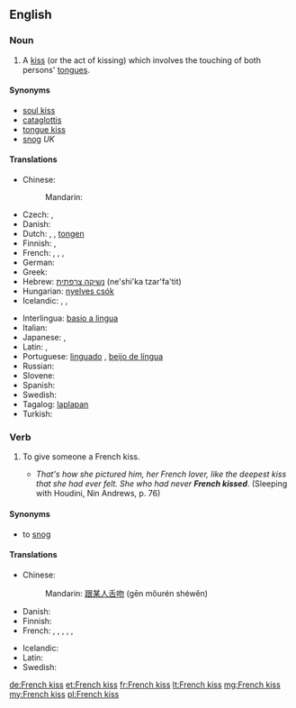 ==English==
{{wikipedia}}

===Noun===
{{en-noun|head=[[French]] [[kiss]]|French kisses}}

# {{context|idiomatic|lang=en}} A [[kiss]] (or the act of kissing) which involves the touching of both persons' [[tongue]]s.

====Synonyms====
* [[soul kiss]]
* [[cataglottis]]
* [[tongue kiss]]
* [[snog]] ''UK''

====Translations====
{{trans-top|tongue kiss}}
* Chinese:
*: Mandarin: {{t|cmn|舌吻|tr=shéwěn|sc=Hani}}
* Czech: {{t|cs|francouzský polibek|m}}, {{t|cs|francouzák|m}}
* Danish: {{t|da|tungekys}}
* Dutch: {{t|nl|tongkus|m}}, {{t+|nl|tongzoen|m}}, [[tongen]]
* Finnish: {{t|fi|kielisuudelma}}, {{t+|fi|kielari}}
* French: {{t+|fr|patin|m}}, {{t+|fr|pelle|f}}, {{t+|fr|galoche|f}}, {{qualifier|Québec}} {{t+|fr|frencher}}
* German: {{t+|de|Zungenkuss|m}}
* Greek: {{t|el|γλωσσόφιλο|n|tr=glossófilo}}
* Hebrew: [[נשיקה צרפתית]] (ne'shi'ka tzar'fa'tit)
* Hungarian: [[nyelves csók]]
* Icelandic: {{t|is|sleikur|m}}, {{t|is|tungukoss|m}}, {{t|is|franskur koss|m}}
{{trans-mid}}
* Interlingua: [[basio a lingua]]
* Italian: {{t|it|slinguata|f}}
* Japanese: {{t|ja|ディープキス|tr=dīpu-kisu}}, {{t|ja|フレンチ・キス|tr=Furenchi-kisu}}
* Latin: {{t|la|suavium|n}}, {{t|la|basium linguae|n}}
* Portuguese: [[linguado]] {{g|m}}, [[beijo de língua]] {{g|m}}
* Russian: {{t+|ru|французский поцелуй|m|tr=francúzskij pocelúj}}
* Slovene: {{t|sl|francoski poljub|m}}
* Spanish: {{t|es|beso francés|m}}
* Swedish: {{t|sv|tungkyss|c}}
* Tagalog: [[laplapan]]
* Turkish: {{t|tr|Fransız öpücüğü}}
{{trans-bottom}}

===Verb===
{{en-verb|French kisses|French kissing|French kissed}}

# {{context|idiomatic|lang=en}} To give someone a French kiss.
#* ''That's how she pictured him, her French lover, like the deepest kiss that she had ever felt. She who had never '''French kissed'''''. (Sleeping with Houdini, Nin Andrews, p. 76)

====Synonyms====
* to [[snog]] {{qualifier|UK}}

====Translations====
{{trans-top|give someone a French kiss}}
* Chinese:
*: Mandarin: [[跟]][[某人]][[舌吻]] (gēn mǒurén shéwěn)
* Danish: {{t|da|tungekysse}}
* Finnish: {{t+|fi|antaa}} {{t|fi|kielisuudelma}}
* French: {{t+|fr|rouler un patin}}, {{t+|fr|rouler une pelle}}, {{t+|fr|rouler une galoche}}, {{t+|fr|frencher}}, {{t+|fr|galocher}}, {{t+|fr|bécoter}}
{{trans-mid}}
* Icelandic: {{t|is|fara í sleik}}
* Latin: {{t|la|columbor}}
* Swedish: {{t|sv|tungkyssa}}
{{trans-bottom}}

[[de:French kiss]]
[[et:French kiss]]
[[fr:French kiss]]
[[lt:French kiss]]
[[mg:French kiss]]
[[my:French kiss]]
[[pl:French kiss]]
